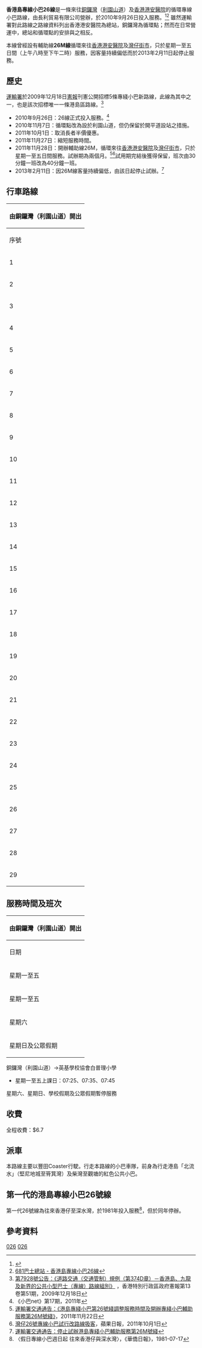 {{公共汽車路線基礎資訊
|路線名稱= 香港島專線小巴26線
|代表圖像=HKIMinibus26 PK2703.jpg
|代表圖像二=
|代表圖像三=
|經營者=長利貿易有限公司
|所屬車廠=
|路線用車=[[豐田Coaster|豐田Coaster]]
|起點站= [[銅鑼灣|銅鑼灣]]（[[利園山道|利園山道]]）
|途經地點= [[司徒拔道|司徒拔道]]、[[肇輝臺|肇輝臺]]、[[禮頓道|禮頓道]]
|去程途經地點=
|回程途經地點=
|終點站=[[香港港安醫院|香港港安醫院]]
|路線性質=循環線
|全程行駛里程=
|單程行駛里程=11.2公里
|全程行車時間=
|單程行車時間=約20分鐘
|服務時間=06:15-22:30
|起點站服務時間=
|終點站服務時間=
|班次頻率=20-30分鐘
|特別班次=[[銅鑼灣|銅鑼灣]]（[[利園山道|利園山道]]）→[[英基學校協會白普理小學|英基學校協會白普理小學]]
|特別班次服務時間=星期一至五：07:25、07:35、07:45
|全程收費=$6.7
|分段收費站點=
|去程分段收費站點=
|回程分段收費站點=
|服務時間以外替代路線=
|主要競爭交通=[[城巴76線|城巴76線]]（來往銅鑼灣至司徒拔道迴旋處之間）<br>[[新巴15線|新巴15線]]←→[[城巴10線|城巴10線]]（八達通免費轉乘）<br>[[香港島專線小巴24M線|香港島專線小巴24M線]]
|備註=
|走線圖=GM26RtMap.png
|走線圖說明=此線的走線圖
}}

'''香港島專線小巴26線'''是一條來往[[銅鑼灣|銅鑼灣]]（[[利園山道|利園山道]]）及[[香港港安醫院|香港港安醫院]]的循環專線小巴路線，由長利貿易有限公司營辦，於2010年9月26日投入服務。<ref>{{Cite web |url=http://www.td.gov.hk/tc/traffic_notices/index_id_23241.html |title=運輸署交通通告：港島專綫小巴第26號投入服務 |accessdate=2010-09-24 |archive-date=2016-03-05 |archive-url=https://web.archive.org/web/20160305014416/http://www.td.gov.hk/tc/traffic_notices/index_id_23241.html |dead-url=no }}</ref><ref>[http://www.681busterminal.com/version2/index.php?fi=a202&id=470 681巴士總站 - 香港島專線小巴26線]</ref> 雖然運輸署對此路線之路線資料列出香港港安醫院為總站，銅鑼灣為循環點；然而在日常營運中，總站和循環點的安排與之相反。

本線曾經設有輔助線'''26M線'''循環來往[[香港港安醫院|香港港安醫院]]及[[灣仔街市|灣仔街市]]，只於星期一至五日間（上午八時至下午二時）服務，因客量持續偏低而於2013年2月11日起停止服務。

==歷史==
[[運輸署|運輸署]]於2009年12月18日[[憲報|憲報]]刊憲公開招標5條專綫小巴新路線，此線為其中之一，也是該次招標唯一一條港島區路線。<ref>[http://www.gld.gov.hk/cgi-bin/gld/egazette/gazettefiles.cgi?lang=c&year=2009&month=12&day=18&vol=13&no=51&gn=7928&header=1&part=0&df=1&nt=gn&newfile=1&acurrentpage=12&agree=1&gaz_type=mg 第7928號公告：《道路交通（交通管制）規例（第374D章）－香港島、九龍及新界的公共小型巴士（專線）路線組別》] {{Wayback|url=http://www.gld.gov.hk/cgi-bin/gld/egazette/gazettefiles.cgi?lang=c&year=2009&month=12&day=18&vol=13&no=51&gn=7928&header=1&part=0&df=1&nt=gn&newfile=1&acurrentpage=12&agree=1&gaz_type=mg |date=20101001044909 }}，香港特別行政區政府憲報第13卷第51期，2009年12月18日</ref>
*2010年9月26日：26線正式投入服務。<ref>《小巴net》第17期，2011年</ref>
*2010年11月7日：循環點改為設於利園山道，但仍保留於開平道設站之措施。
*2011年10月1日：取消長者半價優惠。
*2011年11月27日：縮短服務時間。
*2011年11月28日：開辦輔助線26M，循環來往[[香港港安醫院|香港港安醫院]]及[[灣仔街市|灣仔街市]]，只於星期一至五日間服務。試辦期為兩個月。<ref>[http://www.td.gov.hk/tc/traffic_notices/index_id_28097.html 運輸署交通通告：《港島專綫小巴第26號綫調整服務時間及開辦專綫小巴輔助服務第26M號綫》]，2011年11月22日</ref><ref>[https://hk.finance.appledaily.com/finance/daily/article/20111001/15663306 灣仔26號專線小巴試行改路線吸客]，蘋果日報，2011年10月1日</ref>試用期完結後獲得保留，班次由30分鐘一班改為40分鐘一班。
*2013年2月11日：因26M線客量持續偏低，由該日起停止試辦。<ref>[http://www.td.gov.hk/tc/traffic_notices/index_id_32550.html 運輸署交通通告：停止試辦港島專綫小巴輔助服務第26M號綫]</ref>

==行車路線==
{| class="wikitable" style="text-align:center"
! colspan="3" | 由銅鑼灣（利園山道）開出 
|-
! 序號 !! 車站名稱 !! 街道
|-
|1||[[利園山道|利園山道小巴總站]]||[[利園山道|利園山道]]
|-
|2||[[新寧大廈|新寧大廈]]||[[開平道|開平道]]
|-
|3||[[新會道|新會道]]||rowspan="3"|[[禮頓道|禮頓道]]
|-
|4||[[禮頓中心|禮頓中心]]（[[時代廣場_(香港)|時代廣場]]、[[銅鑼灣站|銅鑼灣站]]）
|-
|5||[[紀利華木球會|紀利華木球會]]
|-
|6||[[跑馬地馬場|跑馬地馬場]]||[[黃泥涌道|黃泥涌道]]
|-
|7||[[麗都酒店|麗都酒店]]（[[伊利沙伯體育館|伊利沙伯體育館]]）||[[皇后大道東_(街道)|皇后大道東]]
|-
|8||[[肇豐園|肇豐園]]||rowspan="3"|[[肇輝臺|肇輝臺]]
|-
|9||[[文華新邨|文華新邨]]
|-
|10||[[御堡|御堡]]
|-
|11||[[嶺南小學|嶺南小學]]||rowspan="2"|[[司徒拔道|司徒拔道]]
|-
|12||[[東山臺|東山臺]]
|-
|13||[[香港港安醫院|香港港安醫院小巴總站]]||[[香港港安醫院|香港港安醫院通道]]
|-
|14||[[碧蕙園|碧蕙園]]||rowspan="8"|[[司徒拔道|司徒拔道]]
|-
|15||[[松柏新邨|松柏新邨]]
|-
|16||[[英基學校協會白普理小學|英基學校協會白普理小學]]
|-
|17||[[景賢里|景賢里]]
|-
|18||[[寶雲道|寶雲道]]
|-
|19||[[紀園|紀園]]
|-
|20||[[東山臺|東山臺]]
|-
|21||[[嶺南小學|嶺南小學]]
|-
|22||[[肇豐園|肇豐園]]||rowspan="3"|[[肇輝臺|肇輝臺]]
|-
|23||[[文華新邨|文華新邨]]
|-
|24||[[御堡|御堡]]
|-
|25||[[伊利沙伯體育館|伊利沙伯體育館]]（[[麗都酒店|麗都酒店]]）||[[皇后大道東_(街道)|皇后大道東]]
|-
|26||[[太平洋帆船酒店|太平洋帆船酒店]]||[[摩利臣山道|摩利臣山道]]
|-
|27||[[禮頓中心|禮頓中心]]（[[時代廣場_(香港)|時代廣場]]、[[銅鑼灣站|銅鑼灣站]]）||[[禮頓道|禮頓道]]
|-
|28||[[蘭芳道|蘭芳道小巴總站]]（落客站）||[[蘭芳道|蘭芳道]]
|-
|29||[[利園山道|利園山道小巴總站]]||[[利園山道|利園山道]]
|}

==服務時間及班次==
{| class="wikitable" style="text-align: center"
! colspan="3" | 由銅鑼灣（利園山道）開出
|-
! 日期 !! 服務時間 !! 班次（分鐘）
|-
|星期一至五||06:15-20:00||15-20分鐘
|-
|星期一至五||20:00-22:30||30分鐘
|-
|星期六||06:15-22:30||15-20分鐘
|-
|星期日及公眾假期||06:15-22:30||15-20分鐘
|}

{{Textformat|size=18px|'''特別班次'''}}

;銅鑼灣（利園山道）→英基學校協會白普理小學
*星期一至五上課日：07:25、07:35、07:45

星期六、星期日、學校假期及公眾假期暫停服務

==收費==
全程收費：$6.7

==派車==
本路線主要以豐田Coaster行駛。行走本路線的小巴車隊，前身為行走港島「北流水」（堅尼地城至筲箕灣）及柴灣至觀塘的紅色公共小巴。

==第一代的港島專線小巴26號線==
第一代26號線為往來香港仔至深水灣，於1981年投入服務<ref>〈假日專線小巴週日起 往來香港仔與深水灣〉，《華僑日報》，1981-07-17</ref>，但於同年停辦。

==參考資料==
<references />

{{灣仔區小巴路線列表}}

[[Category:香港島小巴路線|026]]
[[Category:灣仔區小巴路線|026]]